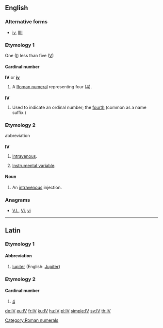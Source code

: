 ==English==

===Alternative forms===
* [[iv]], [[IIII]]

===Etymology 1===
One ([[I]]) less than five ([[V]])

====Cardinal number====
'''IV''' or '''[[iv]]'''

# A [[Roman numeral]] representing four ([[four|4]]).

===={{abbreviation}}====
'''IV'''

# Used to indicate an ordinal number; the [[fourth]] (common as a name suffix.)

===Etymology 2===
abbreviation

===={{initialism}}====
'''IV'''

# {{medicine}} [[intravenous|Intravenous]].
# {{statistics}} [[instrumental variable|Instrumental variable]].

====Noun====
{{en-noun}}

# {{medicine}} An [[intravenous]] injection.

===Anagrams===
* [[V.I.#English|V.I.]], [[Vi#English|Vi]], [[vi#English|vi]]

[[Category:Roman numerals]]

----

==Latin==

===Etymology 1===

====Abbreviation====
{{infl|la|abbreviation}}

# [[Iupiter]] (English: [[Jupiter]])

===Etymology 2===

====Cardinal number====
{{infl|la|cardinal number}}

# [[4]]

[[de:IV]]
[[eu:IV]]
[[fr:IV]]
[[ku:IV]]
[[hu:IV]]
[[pl:IV]]
[[simple:IV]]
[[sv:IV]]
[[th:IV]]